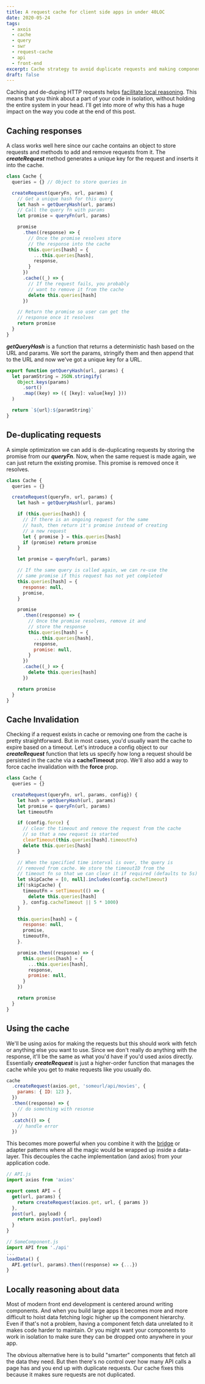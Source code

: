 ```yaml
---
title: A request cache for client side apps in under 40LOC
date: 2020-05-24
tags:
  - axois
  - cache
  - query
  - swr
  - request-cache
  - api
  - front-end
excerpt: Cache strategy to avoid duplicate requests and making components easier to reason about.
draft: false
---
```


Caching and de-duping HTTP requests helps [facilitate local reasoning](https://sophiebits.com/2020/01/01/fast-maintainable-db-patterns.html 'Fast and maintainable patterns for fetching from a database - Sophie Alpert'). This means that you think about a part of your code in isolation, without holding the entire system in your head. I'll get into more of why this has a huge impact on the way you code at the end of this post.

## Caching responses

A class works well here since our cache contains an object to store requests and methods to add and remove requests from it. The **_createRequest_** method generates a unique key for the request and inserts it into the cache.

```javascript
class Cache {
  queries = {} // Object to store queries in

  createRequest(queryFn, url, params) {
    // Get a unique hash for this query
    let hash = getQueryHash(url, params)
    // Call the query fn with params
    let promise = queryFn(url, params)

    promise
      .then((response) => {
        // Once the promise resolves store
        // the response into the cache
        this.queries[hash] = {
          ...this.queries[hash],
          response,
        }
      })
      .cache((_) => {
        // If the request fails, you probably
        // want to remove it from the cache
        delete this.queries[hash]
      })

    // Return the promise so user can get the
    // response once it resolves
    return promise
  }
}
```

**_getQueryHash_** is a function that returns a deterministic hash based on the URL and params. We sort the params, stringify them and then append that to the URL and now we've got a unique key for a URL.

```javascript:utils.js
export function getQueryHash(url, params) {
  let paramString = JSON.stringify(
    Object.keys(params)
      .sort()
      .map((key) => ({ [key]: value[key] }))
  )

  return `${url}:${paramString}`
}
```

## De-duplicating requests

A simple optimization we can add is de-duplicating requests by storing the promise from our **_queryFn_**. Now, when the same request is made again, we can just return the existing promise. This promise is removed once it resolves.

```javascript
class Cache {
  queries = {}

  createRequest(queryFn, url, params) {
    let hash = getQueryHash(url, params)

    if (this.queries[hash]) {
      // If there is an ongoing request for the same
      // hash, then return it's promise instead of creating
      // a new request
      let { promise } = this.queries[hash]
      if (promise) return promise
    }

    let promise = queryFn(url, params)

    // If the same query is called again, we can re-use the
    // same promise if this request has not yet completed
    this.queries[hash] = {
      response: null,
      promise,
    }

    promise
      .then((response) => {
        // Once the promise resolves, remove it and
        // store the response
        this.queries[hash] = {
          ...this.queries[hash],
          response,
          promise: null,
        }
      })
      .cache((_) => {
        delete this.queries[hash]
      })

    return promise
  }
}
```

## Cache Invalidation

Checking if a request exists in cache or removing one from the cache is pretty straightforward. But in most cases, you'd usually want the cache to expire based on a timeout. Let's introduce a config object to our **_createRequest_** function that lets us specify how long a request should be persisted in the cache via a **cacheTimeout** prop. We'll also add a way to force cache invalidation with the **force** prop.

```javascript
class Cache {
  queries = {}

  createRequest(queryFn, url, params, config}) {
    let hash = getQueryHash(url, params)
    let promise = queryFn(url, params)
    let timeoutFn

    if (config.force) {
      // clear the timeout and remove the request from the cache
      // so that a new request is started
      clearTimeout(this.queries[hash].timeoutFn)
      delete this.queries[hash]
    }

    // When the specified time interval is over, the query is
    // removed from cache. We store the timeoutID from the
    // timeout fn so that we can clear it if required (defaults to 5s)
    let skipCache = [0, null].includes(config.cacheTimeout)
    if(!skipCache) {
      timeoutFn = setTimeout(() => {
        delete this.queries[hash]
      }, config.cacheTimeout || 5 * 1000)
    }

    this.queries[hash] = {
      response: null,
      promise,
      timeoutFn,
    }.

    promise.then((response) => {
      this.queries[hash] = {
        ...this.queries[hash],
        response,
        promise: null,
      }
    })

    return promise
  }
}
```

## Using the cache

We'll be using axios for making the requests but this should work with fetch or anything else you want to use. Since we don't really do anything with the response, it'll be the same as what you'd have if you'd used axios directly. Essentially **_createRequest_** is just a higher-order function that manages the cache while you get to make requests like you usually do.

```javascript
cache
  .createRequest(axios.get, 'someurl/api/movies', {
    params: { ID: 123 },
  })
  .then((response) => {
    // do something with resonse
  })
  .catch(() => {
    // handle error
  })
```

This becomes more powerful when you combine it with the [bridge](https://en.wikipedia.org/wiki/Bridge_pattern) or adapter patterns where all the magic would be wrapped up inside a data-layer. This decouples the cache implementation (and axios) from your application code.

```javascript
// API.js
import axios from 'axios'

export const API = {
  get(url, params) {
    return createRequest(axios.get, url, { params })
  },
  post(url, payload) {
	return axios.post(url, payload)
  }
}

// SomeComponent.js
import API from './api'
...
loadData() {
  API.get(url, params).then((response) => {...})
}
```

## Locally reasoning about data

Most of modern front end development is centered around writing components. And when you build large apps it becomes more and more difficult to hoist data fetching logic higher up the component hierarchy. Even if that's not a problem, having a component fetch data unrelated to it makes code harder to maintain. Or you might want your components to work in isolation to make sure they can be dropped onto anywhere in your app.

The obvious alternative here is to build "smarter" components that fetch all the data they need. But then there's no control over how many API calls a page has and you end up with duplicate requests. Our cache fixes this because it makes sure requests are not duplicated.
